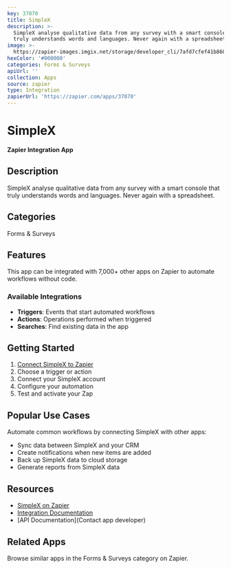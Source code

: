 ```yaml
---
key: 37070
title: SimpleX
description: >-
  SimpleX analyse qualitative data from any survey with a smart console that
  truly understands words and languages. Never again with a spreadsheet.
image: >-
  https://zapier-images.imgix.net/storage/developer_cli/7afd7cfef41b86075fae43b68cd52bf0.png?auto=format%2Ccompress&ixlib=python-3.0.0&q=50
hexColor: '#000000'
categories: Forms & Surveys
apiUrl: ''
collection: Apps
source: zapier
type: Integration
zapierUrl: 'https://zapier.com/apps/37070'
---
```

# SimpleX

**Zapier Integration App**

## Description

SimpleX analyse qualitative data from any survey with a smart console that truly understands words and languages. Never again with a spreadsheet.

## Categories

Forms & Surveys

## Features

This app can be integrated with 7,000+ other apps on Zapier to automate workflows without code.

### Available Integrations

- **Triggers**: Events that start automated workflows
- **Actions**: Operations performed when triggered
- **Searches**: Find existing data in the app

## Getting Started

1. [Connect SimpleX to Zapier](https://zapier.com/apps/37070)
2. Choose a trigger or action
3. Connect your SimpleX account
4. Configure your automation
5. Test and activate your Zap

## Popular Use Cases

Automate common workflows by connecting SimpleX with other apps:

- Sync data between SimpleX and your CRM
- Create notifications when new items are added
- Back up SimpleX data to cloud storage
- Generate reports from SimpleX data

## Resources

- [SimpleX on Zapier](https://zapier.com/apps/37070)
- [Integration Documentation](https://zapier.com/apps/37070/integrations)
- [API Documentation](Contact app developer)

## Related Apps

Browse similar apps in the Forms & Surveys category on Zapier.
